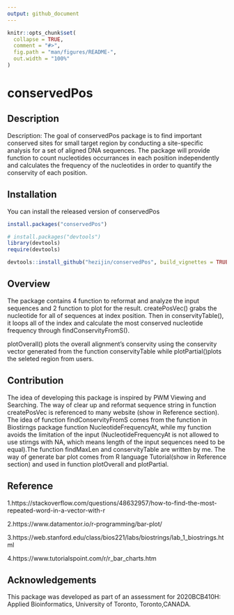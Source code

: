 ---
output: github_document
---

<!-- README.md is generated from README.Rmd. Please edit that file -->

```{r, include = FALSE}
knitr::opts_chunk$set(
  collapse = TRUE,
  comment = "#>",
  fig.path = "man/figures/README-",
  out.width = "100%"
)
```

# conservedPos

<!-- badges: start -->
<!-- badges: end -->

## Description
Description: The goal of conservedPos package is to find important conserved sites for small target region by conducting a site-specific analysis for a set of aligned DNA sequences. 
The package will provide function to count nucleotides occurrances in each position independently and calculates the frequency of the nucleotides in order to quantify the conservity of each position.

## Installation

You can install the released version of conservedPos 

``` r
install.packages("conservedPos")

# install.packages("devtools")
library(devtools)
require(devtools)

devtools::install_github("hezijin/conservedPos", build_vignettes = TRUE)
```
## Overview
The package contains 4 function to reformat and analyze the input sequences and 2 function to plot for the result.
createPosVec() grabs the nucleotide for all of sequences at index position. Then in conservityTable(), it loops all of the index and calculate the most conserved nucleotide frequency through findConservityFromS().

plotOverall() plots the overall alignment's conservity using the conservity vector generated from the function
conservityTable while plotPartial()plots the seleted region from users.

## Contribution
The idea of developing this package is inspired by PWM Viewing and Searching. The way of clear up and reformat sequence string in function createPosVec is referenced to many website (show in Reference section). The idea of function findConservityFromS comes from the function in Biostirngs package function NucleotideFrequencyAt, while my function avoids the limitation of the input (NucleotideFrequencyAt is not allowed to use stirngs with NA, which means length of the input sequences need to be equal).The function findMaxLen and conservityTable are written by me. The way of generate bar plot comes from R language Tutorial(show in Reference section) and used in function plotOverall and plotPartial.

## Reference
1.https://stackoverflow.com/questions/48632957/how-to-find-the-most-repeated-word-in-a-vector-with-r

2.https://www.datamentor.io/r-programming/bar-plot/

3.https://web.stanford.edu/class/bios221/labs/biostrings/lab_1_biostrings.html

4.https://www.tutorialspoint.com/r/r_bar_charts.htm


## Acknowledgements

This package was developed as part of an assessment for 2020BCB410H: Applied Bioinformatics, University of Toronto, Toronto,CANADA.

